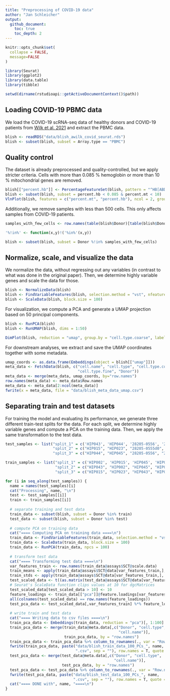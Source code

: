```yaml
---
title: "Preprocessing of COVID-19 data"
author: "Jan Schleicher"
output:
  github_document:
    toc: true
    toc_depth: 2
---
```


```r
knitr::opts_chunk$set(
  collapse = FALSE,
  message=FALSE
)
```

```r
library(Seurat)
library(ggplot2)
library(data.table)
library(tibble)
```

```r
setwd(dirname(rstudioapi::getActiveDocumentContext()$path))
```
## Loading COVID-19 PBMC data

We load the COVID-19 scRNA-seq data of healthy donors and COVID-19 patients from [Wilk et al. 2021](https://doi.org/10.1084/jem.20210582) and extract the PBMC data.

```r
blish <- readRDS("data/blish_awilk_covid_seurat.rds")
blish <- subset(blish, subset = Array.type == "PBMC")
```

## Quality control

The dataset is already preprocessed and quality-controlled, but we apply stricter criteria. Cells with more than 0.085 % hemoglobin or more than 10 % mitochondrial genes are removed.

```r
blish[["percent.hb"]] <- PercentageFeatureSet(blish, pattern = "^HB[ABDEMPQ][1]{0,1}")
blish <- subset(blish, subset = percent.hb < 0.085 & percent.mt < 10)
VlnPlot(blish, features = c("percent.mt", "percent.hb"), ncol = 2, group.by = "Array.type")
```

Additionally, we remove samples with less than 500 cells. This only affects samples from COVID-19 patients.

```r
samples_with_few_cells <- row.names(table(blish$Donor)[table(blish$Donor) < 500])

'%!in%' <- function(x,y)!('%in%'(x,y))

blish <- subset(blish, subset = Donor %!in% samples_with_few_cells)
```

## Normalize, scale, and visualize the data

We normalize the data, without regressing out any variables (in contrast to what was done in the original paper).
Then, we determine highly variable genes and scale the data for those.

```r
blish <- NormalizeData(blish)
blish <- FindVariableFeatures(blish, selection.method = "vst", nfeatures = 3000)
blish <- ScaleData(blish, block.size = 100)
```

For visualization, we compute a PCA and generate a UMAP projection based on 50 principal components.

```r
blish <- RunPCA(blish)
blish <- RunUMAP(blish, dims = 1:50)
```

```r
DimPlot(blish, reduction = "umap", group.by = "cell.type.coarse", label = T)
```

For downstream analyses, we extract and save the UMAP coordinates together with some metadata.

```r
umap_coords <- as.data.frame(Embeddings(object = blish[["umap"]]))
meta_data <- FetchData(blish, c("cell.name", "cell.type", "cell.type.coarse",
                                "cell.type.fine", "Donor"))
meta_data <- merge(meta_data, umap_coords, by="row.names")
row.names(meta_data) <- meta_data$Row.names
meta_data <- meta_data[2:ncol(meta_data)]
fwrite(x = meta_data, file = "data/blish_meta_data_umap.csv")
```

## Separating train and test datasets

For training the model and evaluating its performance, we generate three different train-test splits for the data. For each split, we determine highly variable genes and compute a PCA on the training data. Then, we apply the same transformation to the test data.

```r
test_samples <- list("split_1" = c('HIP043', 'HIP044', '28205-0556', '28205-0557', '28205-0561', '28205-0563', '28205-0568', '55689-0006', '55689-0057', '55689-0061'),
                     "split_2" = c("HIP015", "HIP023", "28205-0555d0", "28205-0558", "28205-0565", "28205-0568", "28205-0569", "55650-0085", "EC003", "55689-0061"),
                     "split_3" = c("HIP044", "HIP045", "28205-0556", "28205-0563", "28205-0565", "28205-0566", "28205-0570", "55689-0006", "55689-0056", "55689-0057"))

train_samples <- list("split_1" = c('HIP002', 'HIP015', 'HIP045', 'HIP023', '55689-0056', '55650-0139', '28205-0570', '55689-0060', '28205-0565', '28205-0566', '55689-0059', '28205-0555d0', '55650-0082', '55650-0080', '55650-0085', '28205-0569', 'EC003', '28205-0555d2', '28205-0558', '28205-0559'),
                      "split_2" = c("HIP043", "HIP002", "HIP045", "HIP044", "28205-0555d2", "55650-0080", "55689-0057", "28205-0557", "28205-0559", "55689-0006", "28205-0566", "55689-0060", "28205-0563", "55650-0139", "28205-0561", "28205-0556", "55650-0082", "55689-0056", "55689-0059", "28205-0570"),
                      "split_3" = c("HIP015", "HIP023", "HIP043", "HIP002", "EC003", "55650-0080", "28205-0557", "55650-0082", "55689-0060", "28205-0569", "28205-0558", "55650-0085", "55650-0139", "28205-0561", "28205-0559", "55689-0059", "55689-0061", "28205-0555d0", "28205-0555d2", "28205-0568"))
```


```r
for (i in seq_along(test_samples)) {
  name = names(test_samples)[i]
  cat("Processing", name, "\n")
  test <- test_samples[[i]]
  train <- train_samples[[i]]
  
  # separate training and test data
  train_data <- subset(blish, subset = Donor %in% train)
  test_data <- subset(blish, subset = Donor %in% test)
  
  # compute PCA on training data
  cat("==== Computing PCA on training data ====\n")
  train_data <- FindVariableFeatures(train_data, selection.method = "vst", nfeatures = 3000)
  train_data <- ScaleData(train_data, block.size = 100)
  train_data <- RunPCA(train_data, npcs = 100)
  
  # transform test data
  cat("==== Transforming test data ====\n")
  var_features_train <- row.names(train_data@assays$SCT@scale.data)
  train_means <- apply(train_data@assays$SCT@data[var_features_train,], 1, mean)
  train_stds <- apply(train_data@assays$SCT@data[var_features_train,], 1, sd)
  test_scaled_data <- t((as.matrix(test_data@assays$SCT@data[var_features_train,]) - train_means) / train_stds)
  # Seurat's ScaleData function clips values at 10 for dgcMatrices
  test_scaled_data[test_scaled_data > 10] <- 10
  feature_loadings <- train_data[["pca"]]@feature.loadings[var_features_train,]
  all(colnames(test_scaled_data) == row.names(feature_loadings))
  test_pca_data <- test_scaled_data[,var_features_train] %*% feature_loadings
    
  # write train and test data
  cat("==== Writing data to csv files ====\n")
  train_pca_data <- Embeddings(train_data, reduction = "pca")[, 1:100]
  train_pca_data <- merge(train_data@meta.data[,c("Donor", "cell.type",
                                                  "cell.name")],
                          train_pca_data, by = "row.names")
  train_pca_data <- train_pca_data %>% column_to_rownames(., var = "Row.names")
  fwrite(train_pca_data, paste("data/blish_train_data_100_PCs_", name,
                               ".csv", sep = ""), row.names = T, quote = F)
  test_pca_data <- merge(test_data@meta.data[,c("Donor", "cell.type",
                                                "cell.name")],
                         test_pca_data, by = "row.names")
  test_pca_data <- test_pca_data %>% column_to_rownames(., var = "Row.names")
  fwrite(test_pca_data, paste("data/blish_test_data_100_PCs_", name,
                              ".csv", sep = ""), row.names = T, quote = F)
  cat("==== DONE with", name, "====\n")
}
```

